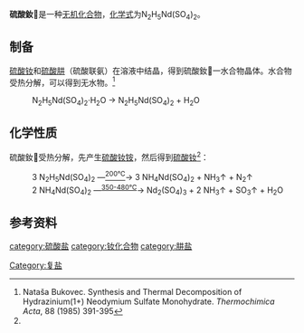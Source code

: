 {{noteTA
|T=zh-cn:硫酸钕肼;zh-hk:硫酸釹肼;zh-tw:硫酸釹𨥙;
}}

{{chembox
| verifiedrevid = 
|   Name = 硫酸釹𨥙
|CustomizedImage=[[File:2.svg|File:2.svg]][[File:Sulfat-Ion.svg|File:Sulfat-Ion.svg]][[File:Nd3+.svg|File:Nd3+.svg]][[File:Hydrazinium+.svg|184px]]
|   OtherNames = 
|   IUPACName = 
|   SystematicName = Hydrazinium(1+) Neodymium Sulfate
| Section1 = {{Chembox Identifiers
|   ChemSpiderID_Ref = {{chemspidercite|correct|chemspider}}
| ChemSpiderID = 
| PubChem = 
| InChI =
| InChIKey =
| SMILES = 
| StdInChI_Ref = {{stdinchicite|correct|chemspider}}
| StdInChI =
| StdInChIKey_Ref = {{stdinchicite|correct|chemspider}}
| StdInChIKey = 
| CASNo = 98056-08-7
| CASNo_Ref = {{cascite|correct|CAS}}
| CASNo_Comment = 无水
| CASNo2 = 96399-34-7
| CASNo2_Ref = {{cascite|correct|CAS}}
| CASNo2_Comment = 一水
  }}
| Section2 = {{Chembox Properties
|   Formula = N<sub>2</sub>H<sub>5</sub>Nd(SO<sub>4</sub>)<sub>2</sub>
|   MolarMass = 369.43（无水）<BR>387.44（一水）
|   Appearance = 
|   Density = 
|   MeltingPt = 
|   Solubility = 
|   BoilingPt = 
|   Solvent =
|   SolubleOther = 
  }}
| Section7 = {{Chembox Hazards
|  EUHazardSymbol =
|  RPhrases =
|  SPhrases =
|  FlashPt = 
|  pKa = 
|  pKb = 
|  EUClass =
|  EUIndex = 
|  MainHazards = 
|  NFPA-H = 
|  NFPA-F = 
|  NFPA-R = 
|  NFPA-O = 
|  RSPhrases = 
|  Autoignition = 
|  ExploLimits = 
|  PEL = 
  }}
| Section8 = {{Chembox Related
|   Function = 
|   OtherFunctn = 
|   OtherAnions = 
|   OtherCations = 
|   OtherCpds = [[硫酸钕|硫酸钕]]
  }}
}}

'''硫酸釹𨥙'''是一种[[无机化合物|无机化合物]]，[[化学式|化学式]]为N<sub>2</sub>H<sub>5</sub>Nd(SO<sub>4</sub>)<sub>2</sub>。
==制备==
[[硫酸钕|硫酸钕]]和[[硫酸肼|硫酸肼]]（硫酸联氨）在溶液中结晶，得到硫酸釹𨥙一水合物晶体。水合物受热分解，可以得到无水物。<ref name=TcActa>Nataša Bukovec. Synthesis and Thermal Decomposition of Hydrazinium(1+) Neodymium Sulfate Monohydrate. ''Thermochimica Acta'', 88 (1985) 391-395</ref>
:N<sub>2</sub>H<sub>5</sub>Nd(SO<sub>4</sub>)<sub>2</sub>·H<sub>2</sub>O → N<sub>2</sub>H<sub>5</sub>Nd(SO<sub>4</sub>)<sub>2</sub> + H<sub>2</sub>O

==化学性质==
硫酸釹𨥙受热分解，先产生[[硫酸钕铵|硫酸钕铵]]，然后得到[[硫酸钕|硫酸钕]]<ref name=TcActa />：
:3 N<sub>2</sub>H<sub>5</sub>Nd(SO<sub>4</sub>)<sub>2</sub> —<u><sup>200℃</sup></u>→ 3 NH<sub>4</sub>Nd(SO<sub>4</sub>)<sub>2</sub> + NH<sub>3</sub>↑ + N<sub>2</sub>↑ 
:2 NH<sub>4</sub>Nd(SO<sub>4</sub>)<sub>2</sub> —<sup><u>350-480℃</u></sup>→ Nd<sub>2</sub>(SO<sub>4</sub>)<sub>3</sub> + 2 NH<sub>3</sub>↑ + SO<sub>3</sub>↑ + H<sub>2</sub>O

==参考资料==
{{reflist}}
{{钕化合物}}
{{肼盐}}
{{硫酸盐}}
[[category:硫酸盐|category:硫酸盐]]
[[category:钕化合物|category:钕化合物]]
[[category:肼盐|category:肼盐]]
[[Category:复盐|Category:复盐]]